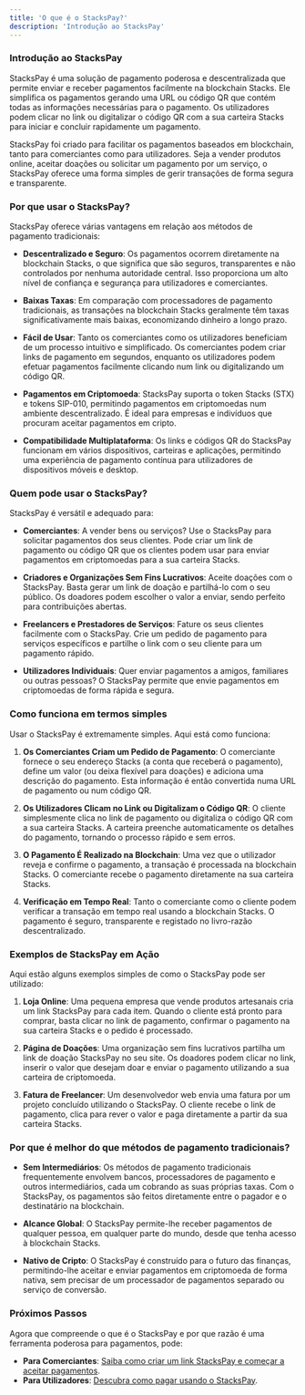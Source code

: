 ```yaml
---
title: 'O que é o StacksPay?'
description: 'Introdução ao StacksPay'
---
```


### **Introdução ao StacksPay**

StacksPay é uma solução de pagamento poderosa e descentralizada que permite enviar e receber pagamentos facilmente na blockchain Stacks. Ele simplifica os pagamentos gerando uma URL ou código QR que contém todas as informações necessárias para o pagamento. Os utilizadores podem clicar no link ou digitalizar o código QR com a sua carteira Stacks para iniciar e concluir rapidamente um pagamento.

StacksPay foi criado para facilitar os pagamentos baseados em blockchain, tanto para comerciantes como para utilizadores. Seja a vender produtos online, aceitar doações ou solicitar um pagamento por um serviço, o StacksPay oferece uma forma simples de gerir transações de forma segura e transparente.

### **Por que usar o StacksPay?**

StacksPay oferece várias vantagens em relação aos métodos de pagamento tradicionais:

- **Descentralizado e Seguro**: Os pagamentos ocorrem diretamente na blockchain Stacks, o que significa que são seguros, transparentes e não controlados por nenhuma autoridade central. Isso proporciona um alto nível de confiança e segurança para utilizadores e comerciantes.

- **Baixas Taxas**: Em comparação com processadores de pagamento tradicionais, as transações na blockchain Stacks geralmente têm taxas significativamente mais baixas, economizando dinheiro a longo prazo.

- **Fácil de Usar**: Tanto os comerciantes como os utilizadores beneficiam de um processo intuitivo e simplificado. Os comerciantes podem criar links de pagamento em segundos, enquanto os utilizadores podem efetuar pagamentos facilmente clicando num link ou digitalizando um código QR.

- **Pagamentos em Criptomoeda**: StacksPay suporta o token Stacks (STX) e tokens SIP-010, permitindo pagamentos em criptomoedas num ambiente descentralizado. É ideal para empresas e indivíduos que procuram aceitar pagamentos em cripto.

- **Compatibilidade Multiplataforma**: Os links e códigos QR do StacksPay funcionam em vários dispositivos, carteiras e aplicações, permitindo uma experiência de pagamento contínua para utilizadores de dispositivos móveis e desktop.

### **Quem pode usar o StacksPay?**

StacksPay é versátil e adequado para:

- **Comerciantes**: A vender bens ou serviços? Use o StacksPay para solicitar pagamentos dos seus clientes. Pode criar um link de pagamento ou código QR que os clientes podem usar para enviar pagamentos em criptomoedas para a sua carteira Stacks.

- **Criadores e Organizações Sem Fins Lucrativos**: Aceite doações com o StacksPay. Basta gerar um link de doação e partilhá-lo com o seu público. Os doadores podem escolher o valor a enviar, sendo perfeito para contribuições abertas.

- **Freelancers e Prestadores de Serviços**: Fature os seus clientes facilmente com o StacksPay. Crie um pedido de pagamento para serviços específicos e partilhe o link com o seu cliente para um pagamento rápido.

- **Utilizadores Individuais**: Quer enviar pagamentos a amigos, familiares ou outras pessoas? O StacksPay permite que envie pagamentos em criptomoedas de forma rápida e segura.

### **Como funciona em termos simples**

Usar o StacksPay é extremamente simples. Aqui está como funciona:

1. **Os Comerciantes Criam um Pedido de Pagamento**: O comerciante fornece o seu endereço Stacks (a conta que receberá o pagamento), define um valor (ou deixa flexível para doações) e adiciona uma descrição do pagamento. Esta informação é então convertida numa URL de pagamento ou num código QR.

2. **Os Utilizadores Clicam no Link ou Digitalizam o Código QR**: O cliente simplesmente clica no link de pagamento ou digitaliza o código QR com a sua carteira Stacks. A carteira preenche automaticamente os detalhes do pagamento, tornando o processo rápido e sem erros.

3. **O Pagamento É Realizado na Blockchain**: Uma vez que o utilizador reveja e confirme o pagamento, a transação é processada na blockchain Stacks. O comerciante recebe o pagamento diretamente na sua carteira Stacks.

4. **Verificação em Tempo Real**: Tanto o comerciante como o cliente podem verificar a transação em tempo real usando a blockchain Stacks. O pagamento é seguro, transparente e registado no livro-razão descentralizado.

### **Exemplos de StacksPay em Ação**

Aqui estão alguns exemplos simples de como o StacksPay pode ser utilizado:

1. **Loja Online**: Uma pequena empresa que vende produtos artesanais cria um link StacksPay para cada item. Quando o cliente está pronto para comprar, basta clicar no link de pagamento, confirmar o pagamento na sua carteira Stacks e o pedido é processado.

2. **Página de Doações**: Uma organização sem fins lucrativos partilha um link de doação StacksPay no seu site. Os doadores podem clicar no link, inserir o valor que desejam doar e enviar o pagamento utilizando a sua carteira de criptomoeda.

3. **Fatura de Freelancer**: Um desenvolvedor web envia uma fatura por um projeto concluído utilizando o StacksPay. O cliente recebe o link de pagamento, clica para rever o valor e paga diretamente a partir da sua carteira Stacks.

### **Por que é melhor do que métodos de pagamento tradicionais?**

- **Sem Intermediários**: Os métodos de pagamento tradicionais frequentemente envolvem bancos, processadores de pagamento e outros intermediários, cada um cobrando as suas próprias taxas. Com o StacksPay, os pagamentos são feitos diretamente entre o pagador e o destinatário na blockchain.

- **Alcance Global**: O StacksPay permite-lhe receber pagamentos de qualquer pessoa, em qualquer parte do mundo, desde que tenha acesso à blockchain Stacks.

- **Nativo de Cripto**: O StacksPay é construído para o futuro das finanças, permitindo-lhe aceitar e enviar pagamentos em criptomoeda de forma nativa, sem precisar de um processador de pagamentos separado ou serviço de conversão.

### **Próximos Passos**

Agora que compreende o que é o StacksPay e por que razão é uma ferramenta poderosa para pagamentos, pode:

- **Para Comerciantes**: [Saiba como criar um link StacksPay e começar a aceitar pagamentos](#how-to-use-stacks-pay-as-a-merchant).
- **Para Utilizadores**: [Descubra como pagar usando o StacksPay](#how-to-pay-using-stacks-pay).
